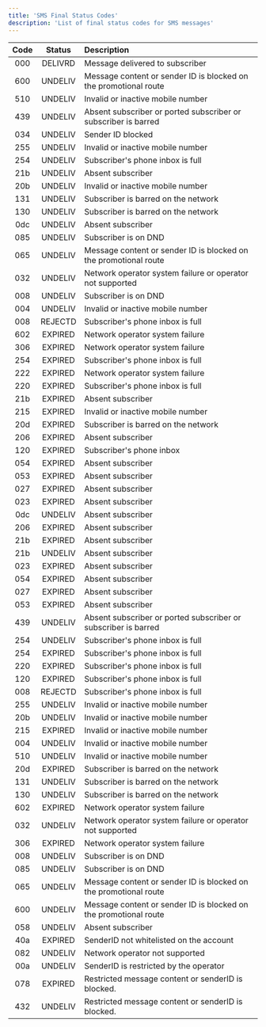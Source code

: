 ```yaml
---
title: 'SMS Final Status Codes'
description: 'List of final status codes for SMS messages'
---
```


| Code | Status  | Description                                                      |
|:----:|:-------:|:-----------------------------------------------------------------|
| 000  | DELIVRD | Message delivered to subscriber                                  |
| 600  | UNDELIV | Message content or sender ID is blocked on the promotional route |
| 510  | UNDELIV | Invalid or inactive mobile number                                |
| 439  | UNDELIV | Absent subscriber or ported subscriber or subscriber is barred   |
| 034  | UNDELIV | Sender ID blocked                                                |
| 255  | UNDELIV | Invalid or inactive mobile number                                |
| 254  | UNDELIV | Subscriber's phone inbox is full                                 |
| 21b  | UNDELIV | Absent subscriber                                                |
| 20b  | UNDELIV | Invalid or inactive mobile number                                |
| 131  | UNDELIV | Subscriber is barred on the network                              |
| 130  | UNDELIV | Subscriber is barred on the network                              |
| 0dc  | UNDELIV | Absent subscriber                                                |
| 085  | UNDELIV | Subscriber is on DND                                             |
| 065  | UNDELIV | Message content or sender ID is blocked on the promotional route |
| 032  | UNDELIV | Network operator system failure or operator not supported        |
| 008  | UNDELIV | Subscriber is on DND                                             |
| 004  | UNDELIV | Invalid or inactive mobile number                                |
| 008  | REJECTD | Subscriber's phone inbox is full                                 |
| 602  | EXPIRED | Network operator system failure                                  |
| 306  | EXPIRED | Network operator system failure                                  |
| 254  | EXPIRED | Subscriber's phone inbox is full                                 |
| 222  | EXPIRED | Network operator system failure                                  |
| 220  | EXPIRED | Subscriber's phone inbox is full                                 |
| 21b  | EXPIRED | Absent subscriber                                                |
| 215  | EXPIRED | Invalid or inactive mobile number                                |
| 20d  | EXPIRED | Subscriber is barred on the network                              |
| 206  | EXPIRED | Absent subscriber                                                |
| 120  | EXPIRED | Subscriber's phone inbox                                         |
| 054  | EXPIRED | Absent subscriber                                                |
| 053  | EXPIRED | Absent subscriber                                                |
| 027  | EXPIRED | Absent subscriber                                                |
| 023  | EXPIRED | Absent subscriber                                                |
| 0dc  | UNDELIV | Absent subscriber                                                |
| 206  | EXPIRED | Absent subscriber                                                |
| 21b  | EXPIRED | Absent subscriber                                                |
| 21b  | UNDELIV | Absent subscriber                                                |
| 023  | EXPIRED | Absent subscriber                                                |
| 054  | EXPIRED | Absent subscriber                                                |
| 027  | EXPIRED | Absent subscriber                                                |
| 053  | EXPIRED | Absent subscriber                                                |
| 439  | UNDELIV | Absent subscriber or ported subscriber or subscriber is barred   |
| 254  | UNDELIV | Subscriber's phone inbox is full                                 |
| 254  | EXPIRED | Subscriber's phone inbox is full                                 |
| 220  | EXPIRED | Subscriber's phone inbox is full                                 |
| 120  | EXPIRED | Subscriber's phone inbox is full                                 |
| 008  | REJECTD | Subscriber's phone inbox is full                                 |
| 255  | UNDELIV | Invalid or inactive mobile number                                |
| 20b  | UNDELIV | Invalid or inactive mobile number                                |
| 215  | EXPIRED | Invalid or inactive mobile number                                |
| 004  | UNDELIV | Invalid or inactive mobile number                                |
| 510  | UNDELIV | Invalid or inactive mobile number                                |
| 20d  | EXPIRED | Subscriber is barred on the network                              |
| 131  | UNDELIV | Subscriber is barred on the network                              |
| 130  | UNDELIV | Subscriber is barred on the network                              |
| 602  | EXPIRED | Network operator system failure                                  |
| 032  | UNDELIV | Network operator system failure or operator not supported        |
| 306  | EXPIRED | Network operator system failure                                  |
| 008  | UNDELIV | Subscriber is on DND                                             |
| 085  | UNDELIV | Subscriber is on DND                                             |
| 065  | UNDELIV | Message content or sender ID is blocked on the promotional route |
| 600  | UNDELIV | Message content or sender ID is blocked on the promotional route |
| 058  | UNDELIV | Absent subscriber                                                |
| 40a  | EXPIRED | SenderID not whitelisted on the account                          |
| 082  | UNDELIV | Network operator not supported                                   |
| 00a  | UNDELIV | SenderID is restricted by the operator                           |
| 078  | EXPIRED | Restricted message content or senderID is blocked.               |
| 432  | UNDELIV | Restricted message content or senderID is blocked.               |




